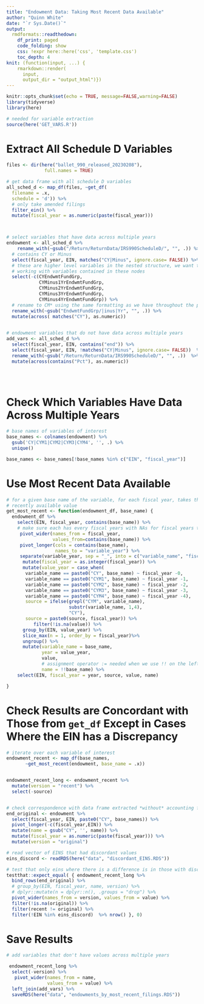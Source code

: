 ```yaml
---
title: "Endowment Data: Taking Most Recent Data Available"
author: "Quinn White"
date: "`r Sys.Date()`"
output:
  rmdformats::readthedown:
    df_print: paged
    code_folding: show
    css: !expr here::here('css', 'template.css')
    toc_depth: 4
knit: (function(input, ...) {
    rmarkdown::render(
      input,
      output_dir = "output_html")})
---
```


```r
knitr::opts_chunk$set(echo = TRUE, message=FALSE,warning=FALSE)
library(tidyverse)
library(here)
```


```r

# needed for variable extraction 
source(here('GET_VARS.R'))


```

# Extract All Schedule D Variables

```r
files <- dir(here("ballet_990_released_20230208"),
              full.names = TRUE)

# get data frame with all schedule D variables 
all_sched_d <- map_df(files, ~get_df(
  filename = .x, 
  schedule = 'd')) %>%
  # only take amended filings
  filter_ein() %>%
  mutate(fiscal_year = as.numeric(paste(fiscal_year)))



# select variables that have data across multiple years
endowment <- all_sched_d %>%
    rename_with(~gsub("/Return/ReturnData/IRS990ScheduleD/", "", .)) %>%
  # contains CY or Minus
  select(fiscal_year, EIN, matches("CY|Minus", ignore.case= FALSE)) %>%
  # these are higher level variables in the nested structure, we want to be 
  # working with variables contained in these nodes
  select(-c(CYEndwmtFundGrp,
            CYMinus1YrEndwmtFundGrp,
            CYMinus2YrEndwmtFundGrp,
            CYMinus3YrEndwmtFundGrp,
            CYMinus4YrEndwmtFundGrp)) %>%
  # rename to CM* using the same formatting as we have throughout the project
  rename_with(~gsub("EndwmtFundGrp/|inus|Yr", "", .)) %>%
  mutate(across( matches("CY"), as.numeric)) 
  

# endowment variables that do not have data across multiple years
add_vars <- all_sched_d %>%
  select(fiscal_year, EIN, contains("end")) %>%
  select(fiscal_year, EIN, !matches("CY|Minus", ignore.case= FALSE))  %>%
  rename_with(~gsub("/Return/ReturnData/IRS990ScheduleD/", "", .))  %>%
  mutate(across(contains("Pct"), as.numeric))


  

```

# Check Which Variables Have Data Across Multiple Years

```r

# base names of variables of interest
base_names <- colnames(endowment) %>% 
  gsub('CY|CYM1|CYM2|CYM3|CYM4', '', .) %>%
  unique() 

base_names <- base_names[!base_names %in% c("EIN", "fiscal_year")]

```

# Use Most Recent Data Available 

```r

# for a given base name of the variable, for each fiscal year, takes the most 
# recently available value
get_most_recent <- function(endowment_df, base_name) {
  endowment_df %>%
    select(EIN, fiscal_year, contains(base_name)) %>%
    # make sure each has every fiscal years with NAs for fiscal years that are missing
     pivot_wider(names_from = fiscal_year, 
                 values_from=contains(base_name)) %>%
     pivot_longer(cols = contains(base_name),
                  names_to = "variable_year") %>%
     separate(variable_year, sep = "_", into = c("variable_name", "fiscal_year")) %>%
      mutate(fiscal_year = as.integer(fiscal_year)) %>%
      mutate(value_year = case_when(
       variable_name == paste0("CY", base_name) ~ fiscal_year -0,
       variable_name == paste0("CYM1", base_name) ~ fiscal_year -1,
       variable_name == paste0("CYM2", base_name) ~ fiscal_year -2,
       variable_name == paste0("CYM3", base_name) ~ fiscal_year -3,
       variable_name == paste0("CYM4", base_name) ~ fiscal_year -4),
       source = ifelse(grepl("CYM", variable_name), 
                       substr(variable_name, 1,4), 
                       "CY"),
       source = paste0(source, fiscal_year)) %>%
          filter(!is.na(value)) %>%
      group_by(EIN, value_year) %>%
      slice_max(n = 1, order_by = fiscal_year)%>% 
      ungroup() %>%
      mutate(variable_name = base_name,
             year = value_year,
             value,
             # assignment operator := needed when we use !! on the left side of an assigment
             name = !!base_name) %>%
    select(EIN, fiscal_year = year, source, value, name)

}

```

# Check Results are Concordant with Those from `get_df` Except in Cases Where the EIN has a Discrepancy 

```r


# iterate over each variable of interest 
endowment_recent <- map_df(base_names,
       ~get_most_recent(endowment, base_name = .x))


endowment_recent_long <- endowment_recent %>% 
  mutate(version = "recent") %>%
  select(-source)


# check correspondence with data frame extracted *without* accounting for discrepancies
end_original <- endowment %>%
  select(fiscal_year, EIN, paste0("CY", base_names)) %>%
  pivot_longer(-c(fiscal_year,EIN)) %>%
  mutate(name = gsub("CY", '', name)) %>%
  mutate(fiscal_year = as.numeric(paste(fiscal_year))) %>%
  mutate(version = "original")

# read vector of EINS that had discordant values
eins_discord <- readRDS(here("data", "discordant_EINS.RDS"))

# test that only eins where there is a difference is in those with discrepancies
testthat::expect_equal( { endowment_recent_long %>%
  bind_rows(end_original) %>%
  # group_by(EIN, fiscal_year, name, version) %>%
  # dplyr::mutate(n = dplyr::n(), .groups = "drop") %>%  
  pivot_wider(names_from = version, values_from = value) %>%
  filter(!is.na(original)) %>%
  filter(recent != original) %>%
  filter(!EIN %in% eins_discord)  %>% nrow() }, 0)


```

# Save Results

```r

# add variables that don't have values across multiple years

 endowment_recent_long %>% 
  select(-version) %>%
   pivot_wider(names_from = name,
               values_from = value) %>%
  left_join(add_vars) %>%
  saveRDS(here("data", "endowments_by_most_recent_filings.RDS"))




```







